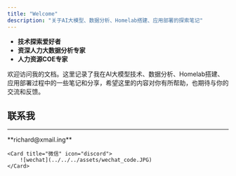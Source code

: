 ```yaml
---
title: "Welcome"
description: "关于AI大模型、数据分析、Homelab搭建、应用部署的探索笔记"
---
```



<Card title="About Me" icon="star">

- **技术探索爱好者**
- **资深人力大数据分析专家**
- **人力资源COE专家**


欢迎访问我的文档。这里记录了我在AI大模型技术、数据分析、Homelab搭建、应用部署过程中的一些笔记和分享，希望这里的内容对你有所帮助，也期待与你的交流和反馈。

</Card>

## 联系我

---
<Card title="Email" icon="email">
    **richard@xmail.ing**
</Card>


<CardGrid>

    <Card title="微信" icon="discord">
        ![wechat](../../../assets/wechat_code.JPG)
    </Card>
</CardGrid>